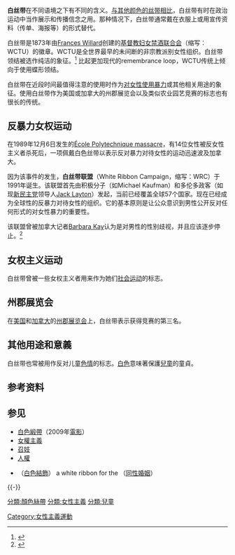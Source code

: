 {{For|Michael Haneke的电影|白色缎带}}
{{Infobox Non-profit
| Non-profit_name = 白絲帶
| Non-profit_type = 
| Non-profit_logo = [[File:White_ribbon.svg|100px]]
| founded_date = 
| founder = 
| location = 
| key_people = 
| area_served = 
| focus = 
| method = 
| revenue =
| num_employees = 
| slogan = 
| homepage = 
}}

'''白丝带'''在不同语境之下有不同的含义。[[颜色丝带|与其他颜色的丝带相比]]，白丝带有时在政治运动中当作展示和传播信念之用。那种情况下，白丝带通常戴在衣服上或用宣传资料（传单、海报等）的形式替代。

白丝带是1873年由[[Frances_Willard_(suffragist)|Frances Willard]]创建的[[基督教妇女禁酒联合会|基督教妇女禁酒联合会]]（缩写：WCTU）的徽章。WCTU是全世界最早的未间断的非宗教派别女性组织。白丝带领结被选作纯洁的象征。<ref>{{Citation
 |year=2008 
 |title=WCTU official web site History page 
 |url=http://www.wctu.org/earlyhistory.html 
 |deadurl=yes 
 |archiveurl=https://web.archive.org/web/20080705033537/http://www.wctu.org/earlyhistory.html 
 |archivedate=2008-07-05 
}}</ref> 比起更加现代的remembrance loop，WCTU传统上倾向于使用蝶形领结。

白丝带在近段时间最值得注意的使用时作为[[家庭暴力|对女性使用暴力]]或其他相关用途的象征。使用白丝带作为美国或加拿大的州郡展览会以及类似农业园艺竞赛的标志也有很长的传统。

==反暴力女权运动==
在1989年12月6日发生的[[École_Polytechnique_massacre|École Polytechnique massacre]]，有14位女性被反女性主义者杀死后，一项佩戴白色丝带以表示反对暴力对待女性的运动迅速波及加拿大。

因为该事件的发生，'''白丝带联盟'''（White Ribbon Campaign，缩写：WRC）于1991年诞生。该联盟首先由积极分子（如Michael Kaufman）和多伦多政客（如现[[新民主党|新民主党]]领导人[[Jack_Layton|Jack Layton]]）发起，当前已经覆盖全球57个国家。现在已经成为全球性的反暴力对待女性的组织。它的基本原则是让公众意识到男性公开反对任何形式的对女性暴力的重要性。

该联盟曾被加拿大记者[[Barbara_Kay|Barbara Kay]]认为是对男性的性别歧视，并且应该逐步停止。<ref>{{Citation| last=Kay| first=Barbara| author-link=Barbara Kay| title=The end of the gender wars| newspaper=National Post| date=30 December 2009| url=http://network.nationalpost.com/np/blogs/fullcomment/archive/2009/12/30/barbara-kay-the-end-of-the-gender-wars.aspx| accessdate=30 December 2009}}</ref>

==女权主义运动==
{{参见|女權主義}}

白丝带曾被一些女权主义者用来作为她们[[社会运动|社会运动]]的标志。

==州郡展览会==
在[[美国|美国]]和[[加拿大|加拿大]]的[[州郡展览会|州郡展览会]]上，白丝带表示获得竞赛的第三名。

==其他用途和意義==
白丝带也常被用作反对儿童[[色情|色情]]的标志。[[白色|白色]]意味著保護[[兒童|兒童]]的童貞。

==参考资料==
{{Reflist}}

==参见==
{{Portal|女权主义}}
*[[白色緞帶|白色緞帶]]（2009年[[電影|電影]]）
*[[女權主義|女權主義]]
*[[召妓|召妓]]
*[[人權|人權]]
*{{lang|en|White Knot}}（[[白色結飾|白色結飾]]） a white ribbon for the {{lang|en|marriage equality movement}}（[[同性婚姻|同性婚姻]]）

{{-}}
{{Awareness ribbon}}

[[分類:顏色絲帶|分類:顏色絲帶]]
[[分類:女性主義|分類:女性主義]]
[[Category:女性主義運動|Category:女性主義運動]]
[[分類:兒童|分類:兒童]]